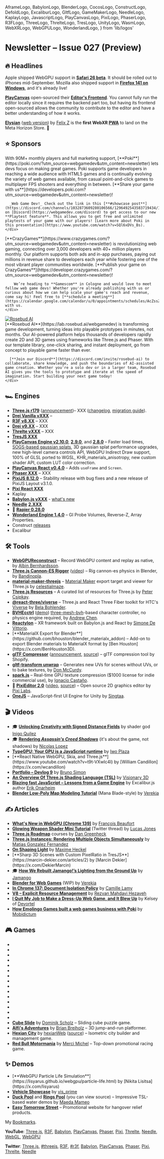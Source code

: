   AframeLogo,
  BabylonLogo,
  BlenderLogo,
  CocosLogo,
  ConstructLogo,
  DefoldLogo,
  ExcaliburLogo,
  GltfLogo,
  GameMakerLogo,
  NeedleLogo,
  KaplayLogo,
  JavascriptLogo,
  PlayCanvasLogo,
  PixiLogo,
  PhaserLogo,
  R3FLogo,
  ThreeLogo,
  ThrelteLogo,
  TresLogo,
  UnityLogo,
  WasmLogo,
  WebXRLogo,
  WebGPULogo,
  WonderlandLogo,
} from 'lib/logos'

# Newsletter – Issue 027 (Preview)

<SubTitleDate value="2025-08-12" />

<NoBulletListStyles />
<NewsletterStyles />

## 🔥 Headlines

<WebGPULogo /> Apple shipped WebGPU support in [**Safari 26
beta**](https://webkit.org/blog/16993/news-from-wwdc25-web-technology-coming-this-fall-in-safari-26-beta/).
It should be rolled out to iPhones mid-September. Mozilla also shipped support in [**Firefox 141 on
Windows**](https://mozillagfx.wordpress.com/2025/07/15/shipping-webgpu-on-windows-in-firefox-141/),
and it's already live!

<PlayCanvasLogo /> [**PlayCanvas**](https://playcanvas.com/) open-sourced their [**Editor's
Frontend**](https://blog.playcanvas.com/playcanvas-editor-frontend-is-now-open-source/). You cannot
fully run the editor locally since it requires the backend part too, but having its frontend
open-sourced allows the community to contribute to the editor and have a better understanding of how
it works.

<WebXRLogo /> [**Elysian**](https://www.meta.com/en-gb/experiences/elysian/9682662301753288/) ([web
version](https://elysian.fun/)) by [Felix Z](https://x.com/felix_trz) is the **first WebXR
[PWA](https://www.webgamedev.com/publishing/pwa)** to land on the Meta Horizon Store. 👏

## ⭐️ Sponsors

<div className="flex flex-col gap-5 mt-5">
  <div className="flex flex-col gap-5 lg:flex-row items-center">
    <div className="mx-auto w-full max-w-[140px] h-full max-h-[140px] flex items-center justify-center">
      <a
        href="https://poki.com/?utm_source=webgamedev&utm_content=newsletter"
        target="_blank"
        rel="noopener"
      >
        <PokiLogo className="w-full max-w-130 scale-[0.85]" />
      </a>
    </div>
    <div className="flex flex-col gap-3 [&>*]:!my-0">
      With 90M+ monthly players and full marketing support, [**Poki**](https://poki.com/?utm_source=webgamedev&utm_content=newsletter) lets devs focus on making great games. Poki supports game developers in reaching a wide audience with HTML5 games and is continually evolving the variety of web games available, from casual point-and-click games to multiplayer FPS shooters and everything in between. [**Share your game with us**](https://developers.poki.com?utm_source=webgamedev&utm_content=newsletter)!

      _Web Game Dev!_ Check out the link in this [**#showcase post**](https://discord.com/channels/1032873609280106566/1296492543583719434/1296492543583719434) on [Discord](https://webgamedev.com/discord) to get access to our new **Playtest feature**. This allows you to get free and unlimited playtests of your game with our players! [Learn more about Poki in this presentation](https://www.youtube.com/watch?v=SQl6xDVs_Bs).
    </div>

  </div>

<div className="h-px bg-gray-200 dark:bg-neutral-800" />

  <div className="flex flex-col gap-5 lg:flex-row items-center">
    <div className="mx-auto w-full max-w-[140px] h-full max-h-[140px] flex items-center justify-center">
      <a
        href="https://www.crazygames.com/?utm_source=webgamedev&utm_content=newsletter"
        target="_blank"
        rel="noopener"
      >
        <CGLogo className="w-full max-w-130" />
      </a>
    </div>
    <div className="flex flex-col gap-3 [&>*]:!my-0">
        [**CrazyGames**](https://www.crazygames.com/?utm_source=webgamedev&utm_content=newsletter)
        is revolutionizing web gaming, connecting over 3,000 developers with 40+
        million players monthly. Our platform supports both ads and in-app purchases, paying out
        millions in revenue share to developers each year while fostering one of the most vibrant
        player communities worldwide. [**Publish your game on CrazyGames**](https://developer.crazygames.com/?utm_source=webgamedev&utm_content=newsletter)!

        We’re heading to **Gamescom** in Cologne and would love to meet fellow web game devs! Whether you're already publishing with us or curious about how we can help scale your game's reach and revenue, come say hi! Feel free to [**schedule a meeting**](https://calendar.google.com/calendar/u/0/appointments/schedules/AcZssZ0KM1KvCV72i9EUWDZ8RwXq4eQmym_K6ZwmAtNCqZ26QLnwzHcdcGVzGVVw4HDRX_lBjQ02eV0Q) with us.
    </div>

  </div>

<div className="h-px bg-gray-200 dark:bg-neutral-800" />

  <div className="flex flex-col gap-5 lg:flex-row items-center">
    <div className="mx-auto w-full max-w-[140px] h-full max-h-[140px] flex items-center justify-center">
      <a
        href="https://lab.rosebud.ai/webgamedev"
        target="_blank"
        rel="noopener"
      >
        <img src="/partnerships/rosebud.png" alt="Rosebud AI" className="w-full max-w-36" />
      </a>
    </div>
    <div className="flex flex-col gap-3 [&>*]:!my-0">
      [**Rosebud AI**](https://lab.rosebud.ai/webgamedev) is transforming game development, turning ideas into playable prototypes in minutes, not months. Our AI-powered platform helps thousands of developers rapidly create 2D and 3D games using frameworks like Three.js and Phaser. With our template library, one-click sharing, and instant deployment, go from concept to playable game faster than ever.
      
      [**Join our Discord**](https://discord.com/invite/rosebud-ai) to collaborate, share knowledge, and push the boundaries of AI-assisted game creation. Whether you're a solo dev or in a larger team, Rosebud AI gives you the tools to prototype and iterate at the speed of imagination. Start building your next game today!
    </div>
  </div>
</div>

## 🏎 Engines

- <ThreeLogo /> [**Three.js r179**](https://github.com/mrdoob/three.js/releases)
  ([announcement](https://x.com/threejs/status/1951272304803254698))– XXX
  ([changelog](https://github.com/mrdoob/three.js/releases), [migration
  guide](https://github.com/mrdoob/three.js/wiki/Migration-Guide)).
- <ThreeLogo /> [**Drei Vanilla vXXX**](https://github.com/pmndrs/drei-vanilla/releases) –
- <R3FLogo /> [**R3F v8.XX**](https://github.com/pmndrs/react-three-fiber/releases) – XXX
- <R3FLogo /> [**Drei v9.XX**](https://github.com/pmndrs/drei/releases) – XXX
- <ThrelteLogo /> [**Threlte vXXX**](https://bsky.app/profile/threlte.xyz) – XXX
- <TresLogo /> [**TresJS XXX**](https://github.com/Tresjs/tres/releases)
- <PlayCanvasLogo /> [**PlayCanvas Engine
  v2.10.0**](https://github.com/playcanvas/engine/releases/tag/v2.10.0),
  [**2.9.0**](https://github.com/playcanvas/engine/releases/tag/v2.9.0), and
  [**2.8.0**](https://github.com/playcanvas/engine/releases/tag/v2.8.0) – Faster load times,
  [SOGS-based gaussian
  splats](https://blog.playcanvas.com/playcanvas-adopts-sogs-for-20x-3dgs-compression), 3D gaussian
  splat performance upgrades, new high-level camera controls API, WebGPU Indirect Draw support, 100%
  of GLSL ported to WGSL, KHR_materials_anisotropy, new custom shader API, custom LUT color
  correction.
- <PlayCanvasLogo /> [**PlayCanvas React
  v0.4.0**](https://github.com/playcanvas/react/releases/tag/v0.4.0) – Adds `useFrame` and `Screen`.
- <PhaserLogo /> [**Phaser XXX**](https://github.com/photonstorm/phaser/releases) – XXX
- <PixiLogo /> [**PixiJS 8.12.0**](https://pixijs.com/blog/8.12.0) – Stability release with bug
  fixes and a new release of PixiJS Layout v3.1.0.
- <PixiLogo /> [**Pixi React XXX**](https://github.com/pixijs/pixi-react/releases)
- <KaplayLogo /> Kaplay
- <BabylonLogo /> [**Babylon.js vXXX**](https://github.com/BabylonJS/Babylon.js/releases) - [what's
  new](https://doc.babylonjs.com/whats-new/)
- <NeedleLogo /> [**Needle**](https://needle.tools/)
  [**2.XXX**](https://github.com/needle-tools/needle-engine-support/releases)
- 🤺 [**Rapier 0.28.0**](https://github.com/dimforge/rapier/blob/master/CHANGELOG.md)
- <WonderlandLogo /> [**Wonderland Engine 1.4.0**](https://wonderlandengine.com/news/release-1.4.0/)
  – GI Probe Volumes, Reverse-Z, Array Properties.
- <ConstructLogo /> Construct [releases](https://www.construct.net/en/make-games/releases)
- <ExcaliburLogo /> Excalibur

## 🛠 Tools

- <WebGPULogo /> [**WebGPUReconstruct**](https://github.com/Chainsawkitten/WebGPUReconstruct) –
  Record WebGPU content and replay as native, by [Albin Bernhardsson](https://chainsawkitten.net/).
- <ThreeLogo /> [**Three.js Cannon-ES
  Rigger**](https://github.com/bandinopla/threejs-cannones-rigger)
  ([video](https://x.com/bandinopla/status/1952111165179641900)) – Rig cannon-es physics in Blender,
  by [Bandinopla](https://x.com/bandinopla).
- <ThreeLogo /> [**material-maker-threejs**](https://github.com/williamchange/material-maker-threejs)
  – [Material Maker](https://www.materialmaker.org/) export target and viewer for Three.js by
  [celestialmaze](https://x.com/cmzw_).
- <ThreeLogo /> [**Three.js Resources**](https://threejsresources.com/) – A curated list of
  resources for Three.js by [Peter Csipkay](https://x.com/petercsipkay).
- <ThreeLogo /> <R3FLogo /> [**@react-three/viverse**](https://x.com/BelaBohlender/status/1949856764456812871)
  – Three.js and React Three Fiber toolkit for HTC's [Viverse](https://www.viverse.com/) by [Bela
  Bohlender](https://x.com/BelaBohlender).
- <R3FLogo /> [**BVHEcctrl**](https://github.com/pmndrs/BVHEcctrl)
  ([demo](https://bvhecctrl.vercel.app/))
  [three-mesh-bvh](https://github.com/gkjohnson/three-mesh-bvh)-based character controller, no
  physics engine required, by [Andrew Chen](https://x.com/AndrewChenE).
- <BabylonLogo /> [**Reactylon**](https://www.reactylon.com/) – XR framework built on Babylon.js and
  React by [Simone De Vittorio](https://github.com/simonedevit).
- <BlenderLogo />
  [**MaterialX Export for Blender**](https://github.com/bhouston/blender_materialx_addon) – Add-on to
  export Blender materials to MaterialX format by [Ben Houston](https://x.com/BenHouston3D).
- <GltfLogo /> [**glTF Compressor**](https://gltf-compressor.com/)
  ([announcement](https://x.com/pushmatrix/status/1950974228338975019),
  [source](https://github.com/shopify/gltf-compressor)) – glTF compression tool by Shopify.
- <GltfLogo /> [**gltf-transform
  unwrap**](https://gltf-transform.dev/modules/functions/functions/unwrap) – Generates new UVs for
  scenes without UVs, or to bake textures, by [Don
  McCurdy](https://bsky.app/profile/donmccurdy.com).
- <JavascriptLogo /> [**spark.js**](https://ludicon.com/sparkjs/) – Real-time GPU texture
  compression ($1000 license for indie commercial use), by [Ignacio
  Castaño](https://mastodon.gamedev.place/@castano).
- 🎨 [**PixiEditor 2.0**](https://pixieditor.net/) ([video](https://www.youtube.com/watch?v=5hmW2ZKO1YY), [source](https://github.com/PixiEditor/PixiEditor)) – Open source 2D graphics editor by [Pixi Labs](https://x.com/PixiEditor).
- <UnityLogo /> [**OneJS**](https://onejs.com/) – JavaScript-first UI Engine for Unity by
  [Singtaa](https://x.com/Singtaa).

## 🎬 Videos

- 🎓 [**Unlocking Creativity with Signed Distance Fields**](https://www.youtube.com/watch?v=71gny-kYRw0) by shader god [Inigo Quilez](https://iquilezles.org/)
- 🎓 [**Rendering _Assassin's Creed Shadows_**](https://www.youtube.com/watch?v=yj5pYktC3X8) (it's about the game, not shadows) by [Nicolas Lopez](https://x.com/Nicolas_Lopez_)
- <WebGPULogo /> [**TypeGPU: Your GPU is a JavaScript
  runtime**](https://www.youtube.com/watch?v=pBRLqJaG4kk) by [Iwo Plaza](https://x.com/iwoplaza)
- <WebGPULogo />
  [**React Native WebGPU, Skia, and Three.js**](https://www.youtube.com/watch?v=t9t-VXwIc4I) by [William
  Candillon](https://x.com/wcandillon)
- <ThreeLogo /> [**Portfolio – Devlog 9**](https://www.youtube.com/watch?v=Hj3dEWdqEos) by [Bruno
  Simon](https://x.com/bruno_simon)
- <ThreeLogo /> [**An Overview Of Three.js Shading Language
  (TSL)**](https://www.youtube.com/watch?v=73quCt_NQMA) by [Visionary
  3D](https://x.com/visionary_3_d)
- <JavascriptLogo /> [**Blazing fast JavaScript – Lessons from a Game
  Engine**](https://www.youtube.com/watch?v=xCB9cB9YZL8) by Excalibur.js author [Erik
  Onarheim](https://erikonarheim.com/)
- <BlenderLogo /> [**Blender Low-Poly Map Modeling
  Tutorial**](https://www.youtube.com/watch?v=XSLshKjvlhk) (Mana Blade-style) by
  [Verekia](https://x.com/verekia)

## ✍️ Articles

- <WebGPULogo /> [**What's New in WebGPU (Chrome
  139)**](https://developer.chrome.com/blog/new-in-webgpu-139) by [François
  Beaufort](https://x.com/quicksave2k)
- <ThreeLogo /> [**Glowing Weapon Shader Mini
  Tutorial**](https://x.com/_LucasJones/status/1939292682633011503) (Twitter thread) by [Lucas
  Jones](https://x.com/_LucasJones)
- <ThreeLogo /> [**Three.js Roadmap**](https://threejsroadmap.com/) courses by [Dan
  Greenheck](https://x.com/dangreenheck)
- <R3FLogo /> [**Three.js Instances: Rendering Multiple Objects
  Simultaneously**](https://tympanus.net/codrops/2025/07/10/three-js-instances-rendering-multiple-objects-simultaneously/)
  by [Matias Gonzalez Fernandez](https://x.com/matiNotFound)
- <R3FLogo /> [**On Shaping
  Light**](https://blog.maximeheckel.com/posts/shaping-light-volumetric-lighting-with-post-processing-and-raymarching/)
  by [Maxime Heckel](https://x.com/MaximeHeckel)
- <TresLogo />
  [**Sharp 3D Scenes with Custom PixelRatio in TresJS**](https://marcin-dekier.com/articles/2) by [Marcin
  Dekier](https://x.com/DekierMarcin)
- 🎓 [**How We Rebuilt Jamango!’s Lighting from the Ground Up**](https://jamango.io/blog/how-we-rebuilt-jamangos-lighting-from-the-ground-up/) by [Jamango](https://jamango.io/)
- <BlenderLogo /> [**Blender for Web Games**](https://www.webgamedev.com/engines-libraries/blender)
  (WIP) by [Verekia](https://x.com/verekia)
- <JavascriptLogo /> [**In Chrome 137: Document Isolation
  Policy**](https://developer.chrome.com/blog/document-isolation-policy) by [Camille
  Lamy](https://www.linkedin.com/in/camille-lamy-2506a459/)
- <JavascriptLogo /> [**V8 – Explicit Resource
  Management**](https://v8.dev/features/explicit-resource-management) by [Rezvan Mahdavi
  Hezaveh](https://github.com/rmahdav)
- <PokiIcon className="size-5 inline-block" /> [**I Quit My Job to Make a Dress-Up Web Game, and It Blew
  Up**](https://medium.com/poki/i-quit-my-job-to-make-a-dress-up-web-game-and-it-blew-up-8bbfefca4a1d)
  by Kelsey of [Devortel](https://x.com/devortel)
- <PokiIcon className="size-5 inline-block" /> [**How Emolingo Games built a web games business with
  Poki**](https://mobidictum.com/emolingo-games-webgames-poki/) by [Mobidictum](https://x.com/mobidictum/)

## 🎮 Games

- <GameRelease
    title="Combat Online 2"
    url="https://poki.com/en/g/combat-online-2"
    developer="Nadgames"
    developerUrl="https://nadgames.com/"
    description="Multiplayer FPS with various UGC maps."
    EngineIcon={PlayCanvasLogo}
  />
- <GameRelease
    title="Digger Escape"
    url="https://poki.com/en/g/digger-escape"
    developer="Platonov Developer"
    developerUrl="https://nedokoder.com/"
    description="Collect resources and build a base."
    EngineIcon={ConstructLogo}
  />
- <GameRelease
    title="Plonky"
    url="https://poki.com/en/g/plonky"
    developer="Gametornado"
    developerUrl="https://www.youtube.com/Gametornado"
    description="Ragdoll physics puzzle platformer."
    EngineIcon={ConstructLogo}
  />
- <GameRelease
    title="Dino Miner"
    url="https://poki.com/en/g/dino-miner"
    developer="monoinyo"
    developerUrl="https://x.com/monoinyo"
    description="Action and idle game with a sword-wielding dinosaur."
    EngineIcon={ConstructLogo}
  />
- <GameRelease
    title="circloO XL"
    url="https://poki.com/en/g/circloo-xl"
    developer="Florian van Strien"
    developerUrl="https://florianvanstrien.nl/"
    description="Relaxing circle-physics puzzle game."
    EngineIcon={GameMakerLogo}
  />
- <GameRelease
    title="Tanks 3D"
    url="https://www.crazygames.com/game/tanks-3d"
    developer="Yp3d"
    developerUrl="https://yp3d.com/"
    description="Multiplayer tank battle game on a destructible map."
    EngineIcon={ThreeLogo}
  />
- <GameRelease
    title="SimplyUp.io"
    url="https://www.crazygames.com/game/simplyup-io"
    developer="Elanra Studios"
    developerUrl="https://elanrastudios.com/"
    description="Multiplayer parkour game."
    EngineIcon={PlayCanvasLogo}
  />
- <GameRelease
    title="Escape From Pizzeria"
    url="https://www.crazygames.com/game/escape-from-pizzeria"
    description="Roblox-like escape game in a haunted pizzeria."
    EngineIcon={PlayCanvasLogo}
  />
- <GameRelease
    title="Crazy Jump Jump Multiplayer"
    url="https://www.crazygames.com/game/crazy-jump-jump-multiplayer"
    developer="Dinobros"
    developerUrl="https://www.dinobros.com/"
    description="Jumping puzzle game."
    EngineIcon={ConstructLogo}
  />
- <GameRelease
    title="Stickman and Guns"
    url="https://www.crazygames.com/game/stickman-and-guns"
    developer="Rike Games"
    developerUrl="https://rikegames.com/"
    description="2D multiplayer platform shooter."
    EngineIcon={UnityLogo}
  />
- <GameRelease
    title="Mana Blade"
    url="https://webgamer.io/en/g/mana-blade"
    developer="Verekia"
    developerUrl="https://x.com/verekia"
    description="3D MMORPG where you fight invading demons."
    EngineIcon={R3FLogo}
  />
- <GameRelease
    title="Drift.io"
    url="https://webgamer.io/en/g/drift-io"
    developer="Slipstream Games"
    developerUrl="https://drift.io"
    description="Car game with racing and battle modes."
    EngineIcon={WasmLogo}
  />
- <GameRelease
    title="Bloxd.io"
    url="https://webgamer.io/en/g/bloxd-io"
    description="Minecraft-like sandbox game with community maps and various modes."
    EngineIcon={BabylonLogo}
  />
- <GameRelease
    title="Carillion"
    url="https://webgamer.io/en/g/carillion"
    developer="Tiaratum Games"
    developerUrl="https://www.tiaratum.com/"
    description="3D Crillion-like puzzle game."
    EngineIcon={BabylonLogo}
  />
- <GameRelease
    title="Poxel.io"
    url="https://webgamer.io/en/g/poxel-io"
    developer="Legion Games"
    developerUrl="https://legionplatforms.com/"
    description="3D multiplayer FPS with a voxel art style."
    EngineIcon={UnityLogo}
  />
- <R3FLogo /> [**Cube Slide**](https://cubeslide.vercel.app/) by [Dominik
  Scholz](https://x.com/dom_scholz) – Sliding cube puzzle game.
- <ThreeLogo /> [**Alfi's Adventures**](https://worlds.viverse.com/EcxNxwe) by [Brian
  Breiholz](https://x.com/BrianBreiholz) – 3D jump-and-run platformer.
- <ThreeLogo /> [**Hexian City**](https://cube-city.vercel.app/) by
  [hexianWeb](https://x.com/hexian37496562)
  ([source](https://github.com/hexianWeb/CubeCity/blob/big-simcity/README.en.md)) – Isometric city
  builder and management game.
- <ThreeLogo /> [**Red Bull
  Motormania**](https://www.redbull.com/fr-fr/events/red-bull-motormania/jeu?rbcs-fsxp-autoplay) by
  [Merci Michel](https://x.com/MerciMichel) – Top-down promotional racing game.

## ✨ Demos

- <WebGPULogo />
  [**WebGPU Particle Life Simulation**](https://lisyarus.github.io/webgpu/particle-life.html) by [Nikita
  Lisitsa](https://x.com/lisyarus)
- <ThreeLogo /> [**Vehicle Showcase**](https://three-demos.vercel.app/#VehicleShowcase) by
  [vis_prime](https://x.com/vis_prime)
- <ThreeLogo /> [**Duck Pool**](https://mameson.com/experiment/glsl/aka_15/aka_15.html) and [**Rings
  Pool**](https://mameson.com/experiment/glsl/aka_14/aka_14.html) (you can view source) – Impressive
  TSL-based water demos by [Maeda Mameo](https://x.com/mamesoncom)
- <ThreeLogo /> [**Easy Tomorrow Street**](https://www.easytomorrow.com/en) – Promotional website
  for hangover relief products.

My [Bookmarks](https://x.com/i/bookmarks).

**YouTube**:
[Three.js](https://www.youtube.com/results?search_query=three+js),
[R3F](https://www.youtube.com/results?search_query=react+three+fiber),
[Babylon](https://www.youtube.com/results?search_query=babylon+js),
[PlayCanvas](https://www.youtube.com/results?search_query=playcanvas),
[Phaser](https://www.youtube.com/results?search_query=phaser+js),
[Pixi](https://www.youtube.com/results?search_query=pixi+js),
[Threlte](https://www.youtube.com/results?search_query=threlte),
[Needle](https://www.youtube.com/results?search_query=needle+tools),
[WebGL](https://www.youtube.com/results?search_query=webgl),
[WebGPU](https://www.youtube.com/results?search_query=webgpu)

**Twitter**:
[Three.js](https://x.com/threejs),
[#threejs](https://x.com/hashtag/threejs),
[R3F](https://x.com/0xca0a),
[#r3f](https://x.com/hashtag/r3f),
[Babylon](https://x.com/babylonjs),
[PlayCanvas](https://x.com/playcanvas),
[Phaser](https://x.com/phaser_),
[Pixi](https://x.com/PixiJS),
[Threlte](https://x.com/threlte),
[Needle](https://x.com/NeedleTools)

<NewsletterFooter tweetId="WILL_BE_UPDATED_IN_A_MINUTE" />
